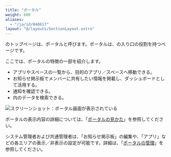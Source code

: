 ```yaml
---
title: "ポータル"
weight: 600
aliases:
  - "/ja/id/040617"
layout: "@/layouts/SectionLayout.astro"
---
```




<Kintone />のトップページは、ポータルと呼びます。ポータルは、<Kintone />の入り口の役割を持つページです。

ここでは、ポータルの特徴の一部を紹介します。

* アプリやスペースの一覧から、目的のアプリ／スペースへ移動できる。
* お知らせ掲示板でメンバーに共有したい情報を掲載し、ダッシュボードとして活用する。
* 通知を確認できる。
* <Kintone />内のデータを検索できる。

<Img src="/k/kintone/img-ja/portal_img3.png" alt="スクリーンショット：ポータル画面が表示されている" />

ポータルの表示内容の詳細については、「[ポータルの見かた](/k/ja/id/040687.html)」を参照してください。

<Kintone />システム管理者および<Slash />共通管理者は、「お知らせ掲示板」の編集や、「アプリ」などの各エリアの表示／非表示の設定が可能です。詳細は、「[ポータルの管理](/k/ja/id/04068.html)」を参照してください。
